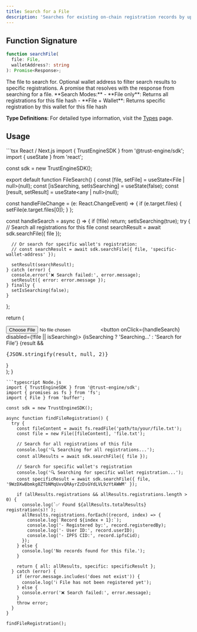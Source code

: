 ```yaml
---
title: Search for a File
description: 'Searches for existing on-chain registration records by uploading a file and matching its content hash.'
---
```


## Function Signature

```typescript
function searchFile(
  file: File,
  walletAddress?: string
): Promise<Response>;
```

<ResponseField name="file" type="File" required>
  The file to search for.
</ResponseField>

<ResponseField name="walletAddress" type="string" optional>
  Optional wallet address to filter search results to specific registrations.
</ResponseField>

<ResponseField name="Promise" type="Promise<[Response](/sdk-reference/types#searchfile-response)>">
  A promise that resolves with the response from searching for a file.
</ResponseField>

<Info>
**Search Modes:**
- **File only**: Returns all registrations for this file hash
- **File + Wallet**: Returns specific registration by this wallet for this file hash

**Type Definitions**: For detailed type information, visit the [Types](/sdk-reference/types#searchfile) page.
</Info>

## Usage

<CodeGroup>
```tsx React / Next.js
import { TrustEngineSDK } from '@trust-engine/sdk';
import { useState } from 'react';

const sdk = new TrustEngineSDK();

export default function FileSearch() {
  const [file, setFile] = useState<File | null>(null);
  const [isSearching, setIsSearching] = useState(false);
  const [result, setResult] = useState<any | null>(null);

  const handleFileChange = (e: React.ChangeEvent<HTMLInputElement>) => {
    if (e.target.files) {
      setFile(e.target.files[0]);
    }
  };

  const handleSearch = async () => {
    if (!file) return;
    setIsSearching(true);
    try {
      // Search all registrations for this file
      const searchResult = await sdk.searchFile({ file });
      
      // Or search for specific wallet's registration:
      // const searchResult = await sdk.searchFile({ file, 'specific-wallet-address' });
      
      setResult(searchResult);
    } catch (error) {
      console.error('❌ Search failed:', error.message);
      setResult({ error: error.message });
    } finally {
      setIsSearching(false);
    }
  };

  return (
    <div>
      <input type="file" onChange={handleFileChange} />
      <button onClick={handleSearch} disabled={!file || isSearching}>
        {isSearching ? 'Searching...' : 'Search for File'}
      </button>
      {result && <pre>{JSON.stringify(result, null, 2)}</pre>}
    </div>
  );
}
```
```typescript Node.js
import { TrustEngineSDK } from '@trust-engine/sdk';
import { promises as fs } from 'fs';
import { File } from 'buffer';

const sdk = new TrustEngineSDK();

async function findFileRegistration() {
  try {
    const fileContent = await fs.readFile('path/to/your/file.txt');
    const file = new File([fileContent], 'file.txt');

    // Search for all registrations of this file
    console.log('🔍 Searching for all registrations...');
    const allResults = await sdk.searchFile({ file });
    
    // Search for specific wallet's registration
    console.log('🔍 Searching for specific wallet registration...');
    const specificResult = await sdk.searchFile({ file, '9WzDXwBbmkg8ZTbNMqUxvQRAyrZzDsGYdLVL9zYtAWWM' });
    
    if (allResults.registrations && allResults.registrations.length > 0) {
      console.log(`✅ Found ${allResults.totalResults} registration(s)!`);
      allResults.registrations.forEach((record, index) => {
        console.log(`Record ${index + 1}:`);
        console.log('- Registered by:', record.registeredBy);
        console.log('- User ID:', record.userID);
        console.log('- IPFS CID:', record.ipfsCid);
      });
    } else {
      console.log('No records found for this file.');
    }
    
    return { all: allResults, specific: specificResult };
  } catch (error) {
    if (error.message.includes('does not exist')) {
      console.log('ℹ️ File has not been registered yet');
    } else {
      console.error('❌ Search failed:', error.message);
    }
    throw error;
  }
}

findFileRegistration();
```
</CodeGroup>
